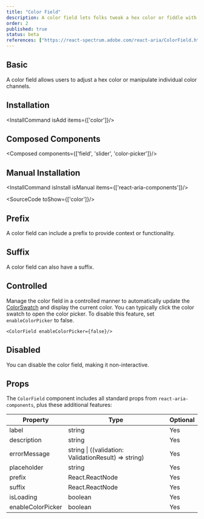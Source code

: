 ```yaml
---
title: "Color Field"
description: A color field lets folks tweak a hex color or fiddle with the individual color channels.
order: 2
published: true
status: beta
references: ["https://react-spectrum.adobe.com/react-aria/ColorField.html"]
---
```


## Basic
A color field allows users to adjust a hex color or manipulate individual color channels.
<How toUse="colors/color-field-demo" />

## Installation
<InstallCommand isAdd items={['color']}/>

## Composed Components
<Composed components={['field', 'slider', 'color-picker']}/>

## Manual Installation
<InstallCommand isInstall isManual items={['react-aria-components']}/>

<SourceCode toShow={['color']}/>

## Prefix
A color field can include a prefix to provide context or functionality.
<How toUse="colors/color-field-with-prefix-demo" />

## Suffix
A color field can also have a suffix.
<How toUse="colors/color-field-with-suffix-demo" />

## Controlled
Manage the color field in a controlled manner to automatically update the [ColorSwatch](/docs/components/colors/color-swatch) and display the current color.
<How toUse="colors/color-field-controlled-demo" />
You can typically click the color swatch to open the color picker. To disable this feature, set `enableColorPicker` to false.
```
<ColorField enableColorPicker={false}/>
```

## Disabled
You can disable the color field, making it non-interactive.
<How toUse="colors/color-field-disabled-demo" />

## Props
The `ColorField` component includes all standard props from `react-aria-components`, plus these additional features:

| Property           | Type                                                    | Optional |
|--------------------|---------------------------------------------------------|----------|
| label            | string                                                | Yes      |
| description      | string                                                | Yes      |
| errorMessage     | string \| ((validation: ValidationResult) => string)   | Yes      |
| placeholder      | string                                                | Yes      |
| prefix           | React.ReactNode                                       | Yes      |
| suffix           | React.ReactNode                                       | Yes      |
| isLoading        | boolean                                               | Yes      |
| enableColorPicker| boolean                                               | Yes      |

